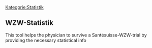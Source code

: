 [[Kategorie:Statistik]]
== WZW-Statistik ==

This tool helps the physician to survive a Santésuisse-WZW-trial by providing the necessary statistical info



{{PluginInfo
|plugin=ch.elexis.archie.wzw
| eingelesen=von /elexis-addons/ch.elexis.archie.wzw/whatisit.textile am 25.03.2013
| name=WZW-Statistik
| description=Archie-Client zur Erstellung von Statistiken, die für WZW-Verfahren wichtig sein können
| category=feature
| license=EPL
| first_commit_date=2011-08-21
| first_commit_author=Gerry
| responsible=weirich@elexis.ch
| type=Statistik


}}